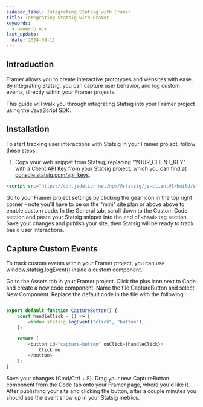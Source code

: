 ```yaml
---
sidebar_label: Integrating Statsig with Framer
title: Integrating Statsig with Framer
keywords:
  - owner:brock
last_update:
  date: 2024-09-11
---
```


## Introduction

Framer allows you to create interactive prototypes and websites with ease. By integrating Statsig, you can capture user behavior, and log custom events, directly within your Framer projects.

This guide will walk you through integrating Statsig into your Framer project using the JavaScript SDK.

## Installation

To start tracking user interactions with Statsig in your Framer project, follow these steps:

1. Copy your web snippet from Statsig, replacing "YOUR_CLIENT_KEY" with a Client API Key from your Statsig project, which you can find at [console.statsig.com/api_keys](https://console.statsig.com/api_keys).
```html
<script src="https://cdn.jsdelivr.net/npm/@statsig/js-client@3/build/statsig-js-client+session-replay+web-analytics.min.js?apikey=[YOUR_CLIENT_KEY]"></script>
```
Go to your Framer project settings by clicking the gear icon in the top right corner - note you'll have to be on the "mini" site plan or above above to enable custom code.
In the General tab, scroll down to the Custom Code section and paste your Statsig snippet into the end of `<head>` tag section. Save your changes and publish your site, then Statsig will be ready to track basic user interactions.

## Capture Custom Events
To track custom events within your Framer project, you can use window.statsig.logEvent() inside a custom component.

Go to the Assets tab in your Framer project.
Click the plus icon next to Code and create a new code component.
Name the file CaptureButton and select New Component.
Replace the default code in the file with the following:

```js

export default function CaptureButton() {
    const handleClick = () => {
        window.statsig.logEvent("click", "button");
    };

    return (
        <button id="capture-button" onClick={handleClick}>
            Click me
        </button>
    );
}
```
Save your changes (Cmd/Ctrl + S).
Drag your new CaptureButton component from the Code tab onto your Framer page, where you'd like it.
After publishing your site and clicking the button, after a couple minutes you should see the event show up in your Statsig metrics. 
